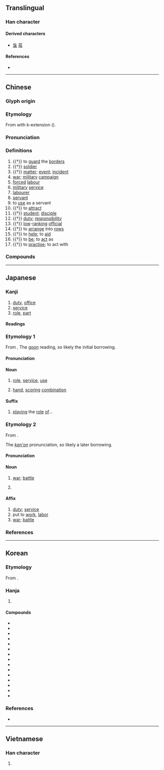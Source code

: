 {{also|伇}}
{{character info}}
==Translingual==

===Han character===
{{Han char|rn=60|rad=彳|as=04|sn=7|four=27247|canj=HOHNE|ids=⿰彳殳}}

====Derived characters====
* [[垼]] [[䓈]]

====References====
* {{Han ref|kx=0365.180|dkj=10057|dj=0685.120|hdz=20814.230|uh=5F79|ud=24441|bh=A7D0|bd=42960}}

----

==Chinese==
{{zh-forms}}

===Glyph origin===
{{Han etym}}

===Etymology===
From {{och-l|為|to do|id=1}} with k-extension ({{zh-ref|Schuessler, 2007}}).

===Pronunciation===
{{zh-pron
|m=yì
|m-s=yuo2
|c=jik6
|c-t=vet5
|g=yh6
|h=pfs=yi̍t;gd=yid6
|j=ieh4
|mb=ià/ĭ
|md=ĭk
|mn=ia̍h/xm,zz,tw:e̍k/qz:ia̍k
|mn_note=ia̍h - vernacular, e̍k/ia̍k - literary
|mn-t=hiah8
|w=5hhioq
|x=y6
|mc=y
|oc=y
|ma=y
|cat=v,n
}}

===Definitions===
{{zh-hanzi}}

# {{†}} to [[guard]] the [[border]]s
# {{†}} [[soldier]]
# {{†}} [[matter]]; [[event]]; [[incident]]
# [[war]]; [[military]] [[campaign]]
# [[forced]] [[labour]]
# [[military]] [[service]]
# [[labourer]]
# [[servant]]
# to [[use]] as a servant
# {{†}} to [[attract]]
# {{†}} [[student]]; [[disciple]]
# {{†}} [[duty]]; [[responsibility]]
# {{†}} [[low]]-[[ranking]] [[official]]
# {{†}} to [[arrange]] into [[row]]s
# {{†}} to [[help]]; to [[aid]]
# {{†}} to [[be]]; to [[act]] as
# {{†}} to [[practise]]; to act with

===Compounds===
{{zh-der|役夫|備役|惠州之役|停役|傜役|募役|廝役|勞役|伕役|常備兵役|夜役軍牢|一身兩役|免役|役別|侍役|役使動物|復役|執役|役子|役種|役畜|役男|役物|役損|役役|奴役|夫役|僱役|君子于役|外役監獄|庚子之役|差役|兵役節|丁役|役屬|僕役|役使|徭役|國民兵役|兵役|役齡|力役|兵役課|公役|工役|役期|祗役|服役|戍役|禁役|拘役|斗筲役|當役|督役|無能為役|甲申之役|服兵役|現役軍人|現役|捕役|營營役役|番役|物役|戰役|行役|轉役|預備役|賤役|補充兵役|賦役|義役|茶役|頭役|門役|除役|貪官蠹役|長役夢魂|衙役|采石之役|革役|罰役|退役|退除役|課役}}

----

==Japanese==

===Kanji===
{{ja-kanji|grade=3|rs=彳04}}

# [[duty]], [[office]]
# [[service]]
# [[role]], [[part]]

====Readings====
{{ja-readings
|goon=やく
|kanon=えき
|kun=つとめ-, えだち-
|nanori=え, えん, えんの, おうこ, おうせ, おおせ, まもり, まもる
}}

===Etymology 1===
{{ja-kanjitab|やく|yomi=o}}
From {{der|ja|ltc|sort=やく|-}} {{ltc-l|役|id=1}}. The [[呉音#Japanese|goon]] reading, so likely the initial borrowing.

====Pronunciation====
{{ja-pron|y=go|やく|acc=2|acc_ref=DJR}}

====Noun====
{{ja-noun|やく}}

# [[role]], [[service]], [[use]]
# {{lb|ja|card games|mahjong|sort=やく}} [[hand]], [[score|scoring]] [[combination]]

====Suffix====
{{ja-pos|suffix|やく}}

# [[play]]ing the [[role]] [[of]]...
#: {{ja-usex|[[w:ja:涼宮ハルヒ|涼%宮ハルヒ]]'''役'''の[[w:ja:平野綾|平%野 綾]]さん|^すず%みや ^ハルヒ-'''やく''' の ^ひら%の ^あや-さん|{{w|Aya Hirano}}, who voices {{w|Haruhi Suzumiya}}}}

===Etymology 2===
{{ja-kanjitab|えき|yomi=kanon}}
From {{der|ja|ltc|sort=えき|-}} {{ltc-l|役|id=1}}.

The ''[[漢音#Japanese|kan'on]]'' pronunciation, so likely a later borrowing.

====Pronunciation====
{{ja-pron|えき|acc=1|acc_ref=DJR|y=kanon}}

====Noun====
{{ja-noun|えき}}

# [[war]]; [[battle]]
# {{lb|ja|archaic}} {{rfdef|ja}}

====Affix====
{{ja-pos|affix|えき}}

# [[duty]]; [[service]]
# put to [[work]], [[labor]]
# [[war]]; [[battle]]

===References===
<references/>

----

==Korean==

===Etymology===
From {{der|ko|ltc|-}} {{ltc-l|役}}. 

{{hanja-dongguk|ᄋᆑᆨ〮|yuyek}}

{{hanja-hunmong|역〮|yek|人類#중02A}}

===Hanja===
{{ko-hanja-search}}
{{ko-hanja|부리다|부릴|역}}

# {{hanja form of|역|[[duty]]; [[role]]}}

====Compounds====
{{der-top3|Compounds}}
* {{ko-l|역할|役割}}
* {{ko-l|징역|懲役}}
* {{ko-l|용역|用役}}
* {{ko-l|현역|現役}}
* {{ko-l|병역|兵役}}
* {{ko-l|고역|苦役}}
* {{ko-l|주역|主役}}
* {{ko-l|노역|勞役}}
* {{ko-l|악역|惡役}}
* {{ko-l|전역|戰役}}
* {{ko-l|복역|服役}}
* {{ko-l|퇴역|退役}}
* {{ko-l|부역|賦役}}
* {{ko-l|단역|端役}}
* {{ko-l|대역|代役}}
{{der-bottom}}

===References===
* {{R:hanjadoc|3243}}

----

==Vietnamese==

===Han character===
{{vi-readings|readings=dịch, việc|rs=彳04}}

# {{rfdef|vi|rs=彳04}}